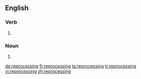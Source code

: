 ==English==

===Verb===
{{head|en|present participle}}

# {{present participle of|reprocess|lang=en|nocat=1}}

===Noun===
{{en-noun}}

# {{rfdef}}
[[de:reprocessing]]
[[fr:reprocessing]]
[[ta:reprocessing]]
[[tr:reprocessing]]
[[vi:reprocessing]]
[[zh:reprocessing]]